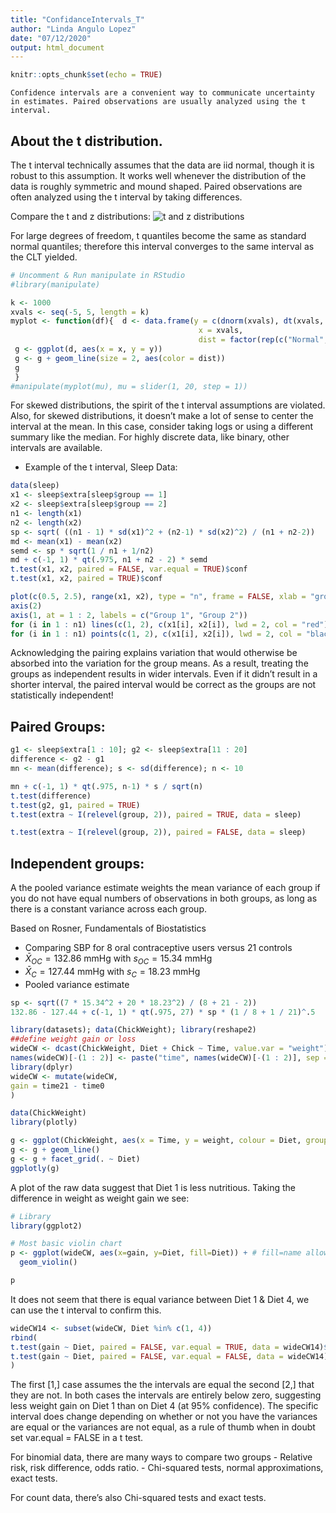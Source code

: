 ---
title: "ConfidanceIntervals_T"
author: "Linda Angulo Lopez"
date: "07/12/2020"
output: html_document
---

```{r setup, include=FALSE}
knitr::opts_chunk$set(echo = TRUE)
```

`Confidence intervals are a convenient way to communicate uncertainty in estimates. Paired observations are usually analyzed using the t interval.`

## About the t distribution.

The t interval technically assumes that the data are iid normal, though it is robust to this assumption.
It works well whenever the distribution of the data is roughly symmetric and mound shaped.
Paired observations are often analyzed using the t interval by taking differences.

Compare the t and z distributions:
![ t and z distributions](https://github.com/lindangulopez/statistical-inference/blob/master/DataAnalysis/1607359973719.png?raw=true)

For large degrees of freedom, t quantiles become the same as standard normal quantiles; therefore this interval converges to the same interval as the CLT yielded.

```{r TvsGDistribution, echo=FALSE}
# Uncomment & Run manipulate in RStudio
#library(manipulate)

k <- 1000
xvals <- seq(-5, 5, length = k)
myplot <- function(df){  d <- data.frame(y = c(dnorm(xvals), dt(xvals, df)),
                                          x = xvals,
                                          dist = factor(rep(c("Normal", "T"), c(k,k))))
 g <- ggplot(d, aes(x = x, y = y))
 g <- g + geom_line(size = 2, aes(color = dist))
 g
 }
#manipulate(myplot(mu), mu = slider(1, 20, step = 1)) 

```


For skewed distributions, the spirit of the t interval assumptions are violated.
Also, for skewed distributions, it doesn’t make a lot of sense to center the interval at the mean.
In this case, consider taking logs or using a different summary like the median.
For highly discrete data, like binary, other intervals are available.

- Example of the t interval, Sleep Data:

```{r SleepDataExample}

data(sleep)
x1 <- sleep$extra[sleep$group == 1]
x2 <- sleep$extra[sleep$group == 2]
n1 <- length(x1)
n2 <- length(x2)
sp <- sqrt( ((n1 - 1) * sd(x1)^2 + (n2-1) * sd(x2)^2) / (n1 + n2-2))
md <- mean(x1) - mean(x2)
semd <- sp * sqrt(1 / n1 + 1/n2)
md + c(-1, 1) * qt(.975, n1 + n2 - 2) * semd
t.test(x1, x2, paired = FALSE, var.equal = TRUE)$conf
t.test(x1, x2, paired = TRUE)$conf
```

```{r SleepDataPlot, echo=FALSE}

plot(c(0.5, 2.5), range(x1, x2), type = "n", frame = FALSE, xlab = "group", ylab = "Extra", axes = FALSE)
axis(2)
axis(1, at = 1 : 2, labels = c("Group 1", "Group 2"))
for (i in 1 : n1) lines(c(1, 2), c(x1[i], x2[i]), lwd = 2, col = "red")
for (i in 1 : n1) points(c(1, 2), c(x1[i], x2[i]), lwd = 2, col = "black", bg = "salmon", pch = 21, cex = 3)
```
Acknowledging the pairing explains variation that would otherwise be absorbed into the variation for the group means. As a result, treating the groups as independent results in wider intervals. Even if it didn’t result in a shorter interval, the paired interval would be correct as the groups are not statistically independent!


## Paired Groups: 


```{r Grouped}

g1 <- sleep$extra[1 : 10]; g2 <- sleep$extra[11 : 20]
difference <- g2 - g1
mn <- mean(difference); s <- sd(difference); n <- 10

mn + c(-1, 1) * qt(.975, n-1) * s / sqrt(n)
t.test(difference)
t.test(g2, g1, paired = TRUE)
t.test(extra ~ I(relevel(group, 2)), paired = TRUE, data = sleep)

```

```{r Independant}

t.test(extra ~ I(relevel(group, 2)), paired = FALSE, data = sleep)
```


## Independent groups:
A the pooled variance estimate weights the mean variance of each group if you do not have equal numbers of observations in both groups, as long as there is a constant variance across each group.

Based on Rosner, Fundamentals of Biostatistics

- Comparing SBP for 8 oral contraceptive users versus 21 controls
- $\bar X_{OC} = 132.86$ mmHg with $s_{OC} = 15.34$ mmHg
- $\bar X_{C} = 127.44$ mmHg with $s_{C} = 18.23$ mmHg
- Pooled variance estimate

```{r RosnerSBP}
sp <- sqrt((7 * 15.34^2 + 20 * 18.23^2) / (8 + 21 - 2))
132.86 - 127.44 + c(-1, 1) * qt(.975, 27) * sp * (1 / 8 + 1 / 21)^.5

```

```{r DplyrChichWeight, echo=FALSE}

library(datasets); data(ChickWeight); library(reshape2)
##define weight gain or loss
wideCW <- dcast(ChickWeight, Diet + Chick ~ Time, value.var = "weight")
names(wideCW)[-(1 : 2)] <- paste("time", names(wideCW)[-(1 : 2)], sep = "")
library(dplyr)
wideCW <- mutate(wideCW,
gain = time21 - time0
)

```

```{r ChickWeightPlot, echo=FALSE}

data(ChickWeight)
library(plotly)

g <- ggplot(ChickWeight, aes(x = Time, y = weight, colour = Diet, group = Chick))
g <- g + geom_line()
g <- g + facet_grid(. ~ Diet)
ggplotly(g)

```


A plot of the raw data suggest that Diet 1 is less nutritious. Taking the difference in weight as weight gain we see: 

```{r ViolinPlot}
# Library
library(ggplot2)

# Most basic violin chart
p <- ggplot(wideCW, aes(x=gain, y=Diet, fill=Diet)) + # fill=name allow to automatically dedicate a color for each group
  geom_violin()

p
```


It does not seem that there is equal variance between Diet 1 & Diet 4, we can use the t interval to confirm this.

```{r Diet1Diet4_T}
wideCW14 <- subset(wideCW, Diet %in% c(1, 4))
rbind(
t.test(gain ~ Diet, paired = FALSE, var.equal = TRUE, data = wideCW14)$conf,
t.test(gain ~ Diet, paired = FALSE, var.equal = FALSE, data = wideCW14)$conf
)

```

The first [1,] case assumes the the intervals are equal the second [2,] that they are not. In both cases the intervals are entirely below zero, suggesting less weight gain on Diet 1 than on Diet 4 (at 95% confidence). The specific interval does change depending on whether or not you have the variances are equal or the variances are not equal, as a rule of thumb when in doubt set var.equal = FALSE in a t test.


For binomial data, there are many ways to compare two groups
- Relative risk, risk difference, odds ratio.
- Chi-squared tests, normal approximations, exact tests.

For count data, there's also Chi-squared tests and exact tests.
